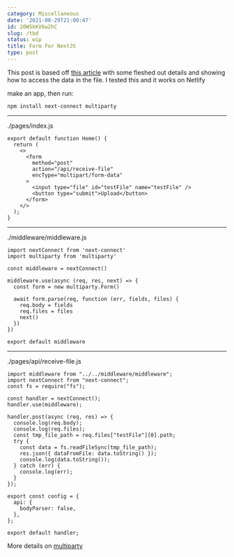 ```yaml
---
category: Miscellaneous
date: '2021-08-29T21:00:47'
id: 20WSkKV6w2hC
slug: /tbd
status: wip
title: Form For NextJS
type: post
---
```


This post is based off [this article](https://flaviocopes.com/nextjs-upload-files/) with some fleshed out details and showing how to access the data in the file. I tested this and it works on Netlify

make an app, then run:

```
npm install next-connect multiparty
```

---

./pages/index.js


```
export default function Home() {
  return (
    <>
      <form
        method="post"
        action="/api/receive-file"
        encType="multipart/form-data"
      >
        <input type="file" id="testFile" name="testFile" />
        <button type="submit">Upload</button>
      </form>
    </>
  );
}
```

---

./middleware/middleware.js

```
import nextConnect from 'next-connect'
import multiparty from 'multiparty'

const middleware = nextConnect()

middleware.use(async (req, res, next) => {
  const form = new multiparty.Form()

  await form.parse(req, function (err, fields, files) {
    req.body = fields
    req.files = files
    next()
  })
})

export default middleware
```

--------------------------------------------------------------------------------

./pages/api/receive-file.js

```
import middleware from "../../middleware/middleware";
import nextConnect from "next-connect";
const fs = require("fs");

const handler = nextConnect();
handler.use(middleware);

handler.post(async (req, res) => {
  console.log(req.body);
  console.log(req.files);
  const tmp_file_path = req.files["testFile"][0].path;
  try {
    const data = fs.readFileSync(tmp_file_path);
    res.json({ dataFromFile: data.toString() });
    console.log(data.toString());
  } catch (err) {
    console.log(err);
  }
});

export const config = {
  api: {
    bodyParser: false,
  },
};

export default handler;
```

More details on [multiparty](https://www.npmjs.com/package/multiparty)